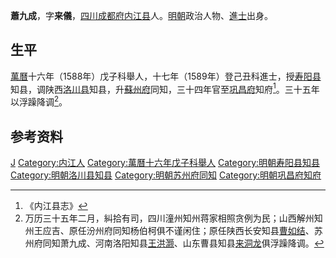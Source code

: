 {{Otheruses|other=名为萧九成的其他人物|萧九成}}

'''蕭九成'''，字'''来儀'''，[[四川|四川]][[成都府|成都府]][[内江县|内江县]]人。[[明朝|明朝]]政治人物、[[進士|進士]]出身。

== 生平 ==
[[萬曆|萬曆]]十六年（1588年）戊子科舉人，十七年（1589年）登己丑科進士，授[[寿阳县|寿阳县]]知县，调陕西[[洛川县|洛川县]]知县，升[[蘇州府|蘇州府]]同知，三十四年官至[[巩昌府|巩昌府]]知府<ref>《内江县志》</ref>。三十五年以浮躁降调<ref>万历三十五年二月，糾拾有司，四川潼州知州蒋家相照贪例为民；山西解州知州王应吉、原任汾州府同知杨伯柯俱不谨闲住；原任陕西长安知县[[曹如结|曹如结]]、苏州府同知萧九成、河南洛阳知县[[王洪灏|王洪灏]]、山东曹县知县[[来洞龙|来洞龙]]俱浮躁降调。</ref>。

== 参考资料 ==
{{reflist}}

{{start box}}
{{s-off}}
{{s-before|[[劉湧_(萬曆進士)|劉湧]]<br>}}
{{s-title|明朝巩昌府知府|萬曆三十四年-三十五年}}
{{s-after|[[張邦政|張邦政]]<br>}}
{{end box}}

{{萬曆十七年己丑科殿試金榜}}

{{Authority control}}

{{DEFAULTSORT:Xiao蕭}}
[[Category:蕭姓|J]]
[[Category:内江人|Category:内江人]]
[[Category:萬曆十六年戊子科舉人|Category:萬曆十六年戊子科舉人]]
[[Category:明朝寿阳县知县|Category:明朝寿阳县知县]]
[[Category:明朝洛川县知县|Category:明朝洛川县知县]]
[[Category:明朝苏州府同知|Category:明朝苏州府同知]]
[[Category:明朝巩昌府知府|Category:明朝巩昌府知府]]


{{明朝人物小作品}}
